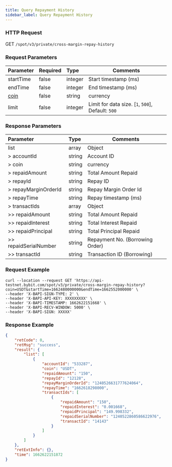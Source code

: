 ```yaml
---
title: Query Repayment History
sidebar_label: Query Repayment History
---
```


### HTTP Request
GET <code>/spot/v3/private/cross-margin-repay-history</code>

### Request Parameters
| Parameter | Required | Type | Comments|
|:----- |:-------|:-----|------ |
|startTime|false|integer |Start timestamp (ms)|
|endTime|false|integer|End timestamp (ms)|
|[coin](../enum#currencycoin)|false|string|currency|
|limit|false|integer |Limit for data size. [`1`, `500`], Default: `500`|

### Response Parameters
| Parameter | Type | Comments|
|:----- |:-----|----- |
|list |array |Object |
|> accountId|string|Account ID|
|> coin|string|currency|
|> repaidAmount|string|Total Amount Repaid|
|> repayId|string|Repay ID|
|> repayMarginOrderId|string|Repay Margin Order Id|
|> repayTime|string|Repay timestamp (ms) |
|> transactIds|array|Object|
|>> repaidAmount|string|Total Amount Repaid|
|>> repaidInterest|string|Total Interest Repaid|
|>> repaidPrincipal|string|Total Principal Repaid|
|>> repaidSerialNumber|string|Repayment No. (Borrowing Order)|
|>> transactId|string|Transaction ID (Borrowing)|

### Request Example

```http
curl --location --request GET 'https://api-testnet.bybit.com/spot/v3/private/cross-margin-repay-history?coin=USDT&startTime=1662480000000&endTime=1662552000000' \
--header 'X-BAPI-SIGN-TYPE: 2' \
--header 'X-BAPI-API-KEY: XXXXXXXXX' \
--header 'X-BAPI-TIMESTAMP: 1662622151668' \
--header 'X-BAPI-RECV-WINDOW: 5000' \
--header 'X-BAPI-SIGN: XXXXX'
```

### Response Example

```json
{
    "retCode": 0,
    "retMsg": "success",
    "result": {
        "list": [
            {
                "accountId": "533287",
                "coin": "USDT",
                "repaidAmount": "150",
                "repayId": "12128",
                "repayMarginOrderId": "1240526631777624064",
                "repayTime": "1662618298000",
                "transactIds": [
                    {
                        "repaidAmount": "150",
                        "repaidInterest": "0.001668",
                        "repaidPrincipal": "149.998332",
                        "repaidSerialNumber": "1240522860586622976",
                        "transactId": "14143"
                    }
                ]
            }
        ]
    },
    "retExtInfo": {},
    "time": 1662622151872
}
```